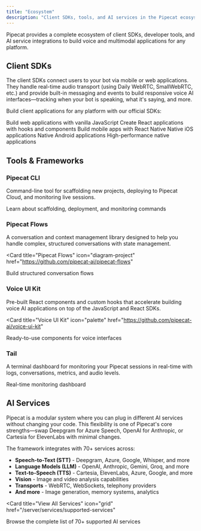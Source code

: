 ```yaml
---
title: "Ecosystem"
description: "Client SDKs, tools, and AI services in the Pipecat ecosystem"
---
```


Pipecat provides a complete ecosystem of client SDKs, developer tools, and AI service integrations to build voice and multimodal applications for any platform.

## Client SDKs

The client SDKs connect users to your bot via mobile or web applications. They handle real-time audio transport (using Daily WebRTC, SmallWebRTC, etc.) and provide built-in messaging and events to build responsive voice AI interfaces—tracking when your bot is speaking, what it's saying, and more.

Build client applications for any platform with our official SDKs:

<CardGroup cols={3}>
  <Card
    title="JavaScript"
    icon="JS"
    color="#f7e014"
    href="/client/js/introduction"
  >
    Build web applications with vanilla JavaScript
  </Card>
  <Card
    title="React"
    icon="react"
    color="#56c4db"
    href="/client/react/introduction"
  >
    Create React applications with hooks and components
  </Card>
  <Card
    title="React Native"
    icon="react"
    color="#56c4db"
    href="/client/react-native/introduction"
  >
    Build mobile apps with React Native
  </Card>
  <Card
    title="Swift"
    icon="swift"
    color="#F05138"
    href="/client/ios/introduction"
  >
    Native iOS applications
  </Card>
  <Card
    title="Kotlin"
    icon="android"
    color="#78C257"
    href="/client/android/introduction"
  >
    Native Android applications
  </Card>
  <Card title="C++" icon="C" color="#679cd3" href="/client/c++/introduction">
    High-performance native applications
  </Card>
</CardGroup>

## Tools & Frameworks

### Pipecat CLI

Command-line tool for scaffolding new projects, deploying to Pipecat Cloud, and monitoring live sessions.

<Card title="CLI Overview" icon="terminal" href="/cli/overview">
  Learn about scaffolding, deployment, and monitoring commands
</Card>

### Pipecat Flows

A conversation and context management library designed to help you handle complex, structured conversations with state management.

<Card
  title="Pipecat Flows"
  icon="diagram-project"
  href="https://github.com/pipecat-ai/pipecat-flows"
>
  Build structured conversation flows
</Card>

### Voice UI Kit

Pre-built React components and custom hooks that accelerate building voice AI applications on top of the JavaScript and React SDKs.

<Card
  title="Voice UI Kit"
  icon="palette"
  href="https://github.com/pipecat-ai/voice-ui-kit"
>
  Ready-to-use components for voice interfaces
</Card>

### Tail

A terminal dashboard for monitoring your Pipecat sessions in real-time with logs, conversations, metrics, and audio levels.

<Card title="Tail" icon="chart-line" href="https://github.com/pipecat-ai/tail">
  Real-time monitoring dashboard
</Card>

## AI Services

Pipecat is a modular system where you can plug in different AI services without changing your code. This flexibility is one of Pipecat's core strengths—swap Deepgram for Azure Speech, OpenAI for Anthropic, or Cartesia for ElevenLabs with minimal changes.

The framework integrates with 70+ services across:

- **Speech-to-Text (STT)** - Deepgram, Azure, Google, Whisper, and more
- **Language Models (LLM)** - OpenAI, Anthropic, Gemini, Groq, and more
- **Text-to-Speech (TTS)** - Cartesia, ElevenLabs, Azure, Google, and more
- **Vision** - Image and video analysis capabilities
- **Transports** - WebRTC, WebSockets, telephony providers
- **And more** - Image generation, memory systems, analytics

<Card
  title="View All Services"
  icon="grid"
  href="/server/services/supported-services"
>
  Browse the complete list of 70+ supported AI services
</Card>
